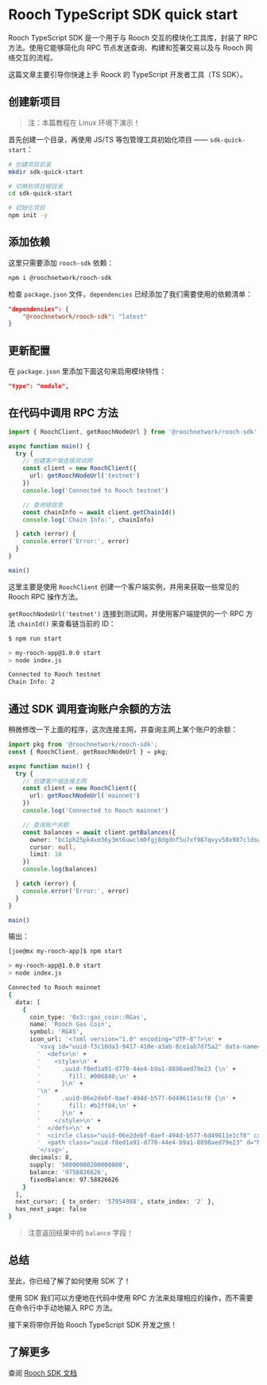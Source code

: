 # Rooch TypeScript SDK quick start

Rooch TypeScript SDK 是一个用于与 Rooch 交互的模块化工具库，封装了 RPC 方法。使用它能够简化向 RPC 节点发送查询、构建和签署交易以及与 Rooch 网络交互的流程。

这篇文章主要引导你快速上手 Roock 的 TypeScript 开发者工具（TS SDK）。

## 创建新项目

> 注：本篇教程在 Linux 环境下演示！

首先创建一个目录，再使用 JS/TS 等包管理工具初始化项目 —— `sdk-quick-start`：

```bash
# 创建项目目录
mkdir sdk-quick-start

# 切换到项目根目录
cd sdk-quick-start

# 初始化项目
npm init -y
```

## 添加依赖

这里只需要添加 `rooch-sdk` 依赖：

```sh npm2yarn
npm i @roochnetwork/rooch-sdk
```

检查 `package.json` 文件，`dependencies` 已经添加了我们需要使用的依赖清单：

```json
"dependencies": {
    "@roochnetwork/rooch-sdk": "latest"
}
```

## 更新配置

在 `package.json` 里添加下面这句来启用模块特性：

```json
"type": "module",
```

## 在代码中调用 RPC 方法

```ts
import { RoochClient, getRoochNodeUrl } from '@roochnetwork/rooch-sdk'

async function main() {
  try {
    // 创建客户端连接测试网
    const client = new RoochClient({
      url: getRoochNodeUrl('testnet')
    })
    console.log('Connected to Rooch testnet')

    // 查询链信息
    const chainInfo = await client.getChainId()
    console.log('Chain Info:', chainInfo)

  } catch (error) {
    console.error('Error:', error)
  }
}

main()
```

这里主要是使用 `RoochClient` 创建一个客户端实例，并用来获取一些常见的 Rooch RPC 操作方法。

`getRoochNodeUrl('testnet')` 连接到测试网，并使用客户端提供的一个 RPC 方法 `chainId()` 来查看链当前的 ID：

```bash
$ npm run start

> my-rooch-app@1.0.0 start
> node index.js

Connected to Rooch testnet
Chain Info: 2
```

## 通过 SDK 调用查询账户余额的方法

稍微修改一下上面的程序，这次连接主网，并查询主网上某个账户的余额：

```ts
import pkg from '@roochnetwork/rooch-sdk';
const { RoochClient, getRoochNodeUrl } = pkg;

async function main() {
  try {
    // 创建客户端连接主网
    const client = new RoochClient({
      url: getRoochNodeUrl('mainnet')
    })
    console.log('Connected to Rooch mainnet')

    // 查询账户余额
    const balances = await client.getBalances({
      owner: "bc1ph25pk4xm36y3mt6uwclm0fgj8dgdnf5u7xf987qvyv58x987cldswp09hc",
      cursor: null,
      limit: 10
    })
    console.log(balances)

  } catch (error) {
    console.error('Error:', error)
  }
}

main()
```

输出：

```bash
[joe@mx my-rooch-app]$ npm start

> my-rooch-app@1.0.0 start
> node index.js

Connected to Rooch mainnet
{
  data: [
    {
      coin_type: '0x3::gas_coin::RGas',
      name: 'Rooch Gas Coin',
      symbol: 'RGAS',
      icon_url: '<?xml version="1.0" encoding="UTF-8"?>\n' +
        '<svg id="uuid-f3c10da3-9417-410e-a3ab-8ce1ab7d75a2" data-name="layer 1" xmlns="http://www.w3.org/2000/svg" viewBox="0 0 500 500">\n' +
        '  <defs>\n' +
        '    <style>\n' +
        '      .uuid-f8ed1a91-d770-44e4-b9a1-8898aed79e23 {\n' +
        '        fill: #006840;\n' +
        '      }\n' +
        '\n' +
        '      .uuid-06e2debf-0aef-494d-b577-6d49611e1cf8 {\n' +
        '        fill: #b2ff04;\n' +
        '      }\n' +
        '    </style>\n' +
        '  </defs>\n' +
        '  <circle class="uuid-06e2debf-0aef-494d-b577-6d49611e1cf8" cx="250" cy="250" r="250"/>\n' +
        '  <path class="uuid-f8ed1a91-d770-44e4-b9a1-8898aed79e23" d="M346.39,403.15c-26.17-23.18-51.58-45.69-77.73-68.86-.13,2.58-.28,4.18-.29,5.77-.19,30.24-.36,60.48-.54,90.73q-.04,6.48-6.74,6.45c-8.78-.05-17.57-.27-26.35-.07-3.46,.08-4.36-.83-4.32-4.3,.33-31.62,.46-63.23,.64-94.85,0-1.05,.01-2.09,.02-4.12-26.46,22.99-52.29,45.44-78.06,67.84-1.6-.72-.96-1.95-.96-2.88,.04-14.97,.2-29.94,.17-44.9,0-2.36,.75-3.86,2.52-5.42,28.99-25.57,57.91-51.22,86.85-76.84,.67-.59,1.45-1.07,2.4-1.76-1.89-1.66-3.64-1.09-5.18-1.1-27.12-.2-54.24-.43-81.36-.41-3.91,0-4.88-1.05-4.74-4.83,.34-9.46,.42-18.94,.16-28.4-.11-3.83,1.29-4.39,4.68-4.35,26.96,.28,53.93,.38,80.9,.54,1.68,0,3.37,.02,5.83,.03-2.08-3.59-5.06-5.5-7.53-7.74-27-24.56-54.06-49.05-81.17-73.49-1.49-1.35-2.15-2.64-2.13-4.66,.17-16.03,.23-32.07,.33-49.24,26.24,23.34,51.86,46.12,78.27,69.61,.01-2.46,.02-4.06,.03-5.65,.18-31.01,.43-62.01,.45-93.02,0-3.71,1.1-4.55,4.65-4.44,9.39,.29,18.8,.42,28.19,.14,4.06-.12,4.69,1.28,4.65,4.93-.33,30.7-.44,61.4-.62,92.1,0,1.63-.02,3.27-.04,6.19,26.52-23.13,52.16-45.5,77.98-68.01,1.04,1.6,.64,2.99,.64,4.27-.05,13.9-.29,27.8-.13,41.7,.05,3.86-1.14,6.41-4.05,8.97-28.31,24.95-56.48,50.05-84.69,75.1-.78,.69-1.52,1.41-2.45,2.27,1.66,1.71,3.6,1.03,5.27,1.04,26.96,.21,53.93,.41,80.9,.44,3.42,0,4.77,.6,4.62,4.41-.37,9.61-.37,19.24-.19,28.86,.06,3.38-.77,4.35-4.31,4.31-27.12-.32-54.24-.4-81.36-.56-1.64,0-3.28-.02-6.14-.04,8.77,7.94,16.64,15.09,24.54,22.22,21.63,19.52,43.26,39.04,64.91,58.53,1.08,.97,1.81,1.89,1.8,3.46-.14,16.32-.22,32.64-.32,50.05Z"/>\n' +
        '</svg>',
      decimals: 8,
      supply: '50000000200000000',
      balance: '9758826626',
      fixedBalance: 97.58826626
    }
  ],
  next_cursor: { tx_order: '57954988', state_index: '2' },
  has_next_page: false
}
```

> 注意返回结果中的 `balance` 字段！

## 总结

至此，你已经了解了如何使用 SDK 了！

使用 SDK 我们可以方便地在代码中使用 RPC 方法来处理相应的操作，而不需要在命令行中手动地输入 RPC 方法。

接下来将带你开始 Rooch TypeScript SDK 开发之旅！

## 了解更多

查阅 [Rooch SDK 文档](https://www.npmjs.com/package/@roochnetwork/rooch-sdk)